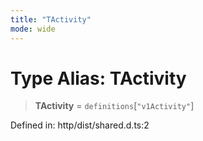 ```yaml
---
title: "TActivity"
mode: wide
---
```

  
# Type Alias: TActivity

> **TActivity** = `definitions`\[`"v1Activity"`\]

Defined in: http/dist/shared.d.ts:2
